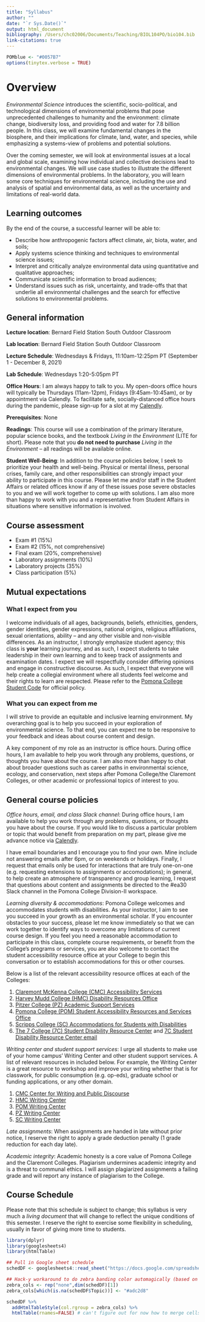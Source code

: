 ```yaml
---
title: "Syllabus"
author: ""
date: "`r Sys.Date()`"
output: html_document
bibliography: /Users/chc02006/Documents/Teaching/BIOL104PO/bio104.bib
link-citations: true
---
```


```r
POMblue <- "#0057B7"
options(tinytex.verbose = TRUE)
```

# Overview

*Environmental Science* introduces the scientific, socio-political, and technological dimensions of environmental problems that pose unprecedented challenges to humanity and the environment: climate change, biodiversity loss, and providing food and water for 7.8 billion people. In this class, we will examine fundamental changes in the biosphere, and their implications for climate, land, water, and species, while emphasizing a systems-view of problems and potential solutions.

Over the coming semester, we will look at environmental issues at a local and global scale, examining how individual and collective decisions lead to environmental changes. We will use case studies to illustrate the different dimensions of environmental problems. In the laboratory, you will learn some core techniques for environmental science, including the use and analysis of spatial and environmental data, as well as the uncertainty and limitations of real-world data.

## Learning outcomes

By the end of the course, a successful learner will be able to:

* Describe how anthropogenic factors affect climate, air, biota, water, and soils;
* Apply systems science thinking and techniques to environmental science issues;
* Interpret and critically analyze environmental data using quantitative and qualitative approaches; 
* Communicate scientific information to broad audiences;
* Understand issues such as risk, uncertainty, and trade-offs that that underlie all environmental challenges and the search for effective solutions to environmental problems.

## General information

**Lecture location**: Bernard Field Station South Outdoor Classroom

**Lab location**: Bernard Field Station South Outdoor Classroom

**Lecture Schedule**: Wednesdays & Fridays, 11:10am-12:25pm PT (September 1 - December 8, 2021)

**Lab Schedule**: Wednesdays 1:20-5:05pm PT

**Office Hours**: I am always happy to talk to you. My open-doors office hours will typically be Thursdays (11am-12pm), Fridays (9:45am-10:45am), or by appointment via Calendly. To facilitate safe, socially-distanced office hours during the pandemic, please sign-up for a slot at my [Calendly](https://calendly.com/chchang47/officechat).

**Prerequisites**: None

**Readings**: This course will use a combination of the primary literature, popular science books, and the textbook *Living in the Environment* (LITE for short). Please note that you **do not need to purchase** *Living in the Environment* -- all readings will be available online.

**Student Well-Being**: In addition to the course policies below, I seek to prioritize your health and well-being. Physical or mental illness, personal crises, family care, and other responsibilities can strongly impact your ability to participate in this course. Please let me and/or staff in the Student Affairs or related offices know if any of these issues pose severe obstacles to you and we will work together to come up with solutions. I am also more than happy to work with you and a representative from Student Affairs in situations where sensitive information is involved.

## Course assessment

* Exam #1 (15%)
* Exam #2 (15%, not comprehensive)
* Final exam (20%, comprehensive)
* Laboratory assignments (10%)
* Laboratory projects (35%)
* Class participation (5%)

## Mutual expectations

### What I expect from you

I welcome individuals of all ages, backgrounds, beliefs, ethnicities, genders, gender identities, gender expressions, national origins, religious affiliations, sexual orientations, ability -- and any other visible and non-visible differences. As an instructor, I strongly emphasize student agency; this class is **your** learning journey, and as such, I expect students to take leadership in their own learning and to keep track of assignments and examination dates. I expect we will respectfully consider differing opinions and engage in constructive discourse. As such, I expect that everyone will help create a collegial environment where all students feel welcome and their rights to learn are respected. Please refer to the [Pomona College Student Code](http://catalog.pomona.edu/content.php?catoid=38&navoid=7668) for official policy.

### What you can expect from me

I will strive to provide an equitable and inclusive learning environment. My overarching goal is to help you succeed in your exploration of environmental science. To that end, you can expect me to be responsive to your feedback and ideas about course content and design. 

A key component of my role as an instructor is office hours. During office hours, I am available to help you work through any problems, questions, or thoughts you have about the course. I am also more than happy to chat about broader questions such as career paths in environmental science, ecology, and conservation, next steps after Pomona College/the Claremont Colleges, or other academic or professional topics of interest to you.

## General course policies

*Office hours, email, and class Slack channel*: During office hours, I am available to help you work through any problems, questions, or thoughts you have about the course. If you would like to discuss a particular problem or topic that would benefit from preparation on my part, please give me advance notice via [Calendly](https://calendly.com/chchang47/officechat). 

I have email boundaries and I encourage you to find your own. Mine include not answering emails after 6pm, or on weekends or holidays. Finally, I request that emails only be used for interactions that are truly one-on-one (e.g. requesting extensions to assignments or accomodations); in general, to help create an atmosphere of transparency and group learning, I request that questions about content and assignments be directed to the #ea30 Slack channel in the Pomona College Division-II workspace.

*Learning diversity & accommodations*: Pomona College welcomes and accommodates students with disabilities. As your instructor, I aim to see you succeed in your growth as an environmental scholar. If you encounter obstacles to your success, please let me know immediately so that we can work together to identify ways to overcome any limitations of current course design. If you feel you need a reasonable accommodation to participate in this class, complete course requirements, or benefit from the College’s programs or services, you are also welcome to contact the student accessibility resource office at your College to begin this conversation or to establish accommodations for this or other courses.

Below is a list of the relevant accessibility resource offices at each of the Colleges:

1. [Claremont McKenna College (CMC) Accessibility Services](https://www.cmc.edu/dean-of-students/accessibility-services)
2. [Harvey Mudd College (HMC) Disability Resources Office](https://www.hmc.edu/student-life/disability-resources/)
3. [Pitzer College (PZ) Academic Support Services](https://www.pitzer.edu/student-life/academic-support-services/)
4. [Pomona College (POM) Student Accessibility Resources and Services Office](https://www.pomona.edu/accessibility/student-accessibility)
5. [Scripps College (SC) Accommodations for Students with Disabilities](https://www.scrippscollege.edu/academics/students-with-disabilities)
6. [The 7 College (7C) Student Disability Resource Center](https://services.claremont.edu/sdrc/) and [7C Student Disability Resource Center email](mailto:SDRC@claremont.edu)

*Writing center and student support services*: I urge all students to make use of your home campus’ Writing Center and other student support services. A list of relevant resources in included below. For example, the Writing Center is a great resource to workshop and improve your writing whether that is for classwork, for public consumption (e.g. op-eds), graduate school or funding applications, or any other domain.

1. [CMC Center for Writing and Public Discourse](https://www.cmc.edu/writing) 
2. [HMC Writing Center](https://www.hmc.edu/learning-programs/writing-center/)
3. [POM Writing Center](https://www.pomona.edu/administration/writing-center)
4. [PZ Writing Center](https://www.pitzer.edu/writing-center/)
5. [SC Writing Center](https://www.scrippscollege.edu/departments/writing-program/writing-center)

*Late assignments*:  When assignments are handed in late without prior notice, I reserve the right to apply a grade deduction penalty (1 grade reduction for each day late).

*Academic integrity*: Academic honesty is a core value of Pomona College and the Claremont Colleges. Plagiarism undermines academic integrity and is a threat to communal ethics. I will assign plagiarized assignments a failing grade and will report any instance of plagiarism to the College.

## Course Schedule

Please note that this schedule is subject to change; this syllabus is very much a *living document* that will change to reflect the unique conditions of this semester. I reserve the right to exercise some flexibility in scheduling, usually in favor of giving more time to students.

```r
library(dplyr)
library(googlesheets4)
library(htmlTable)

## Pull in Google sheet schedule
schedDF <- googlesheets4::read_sheet("https://docs.google.com/spreadsheets/d/13Yej_tHkqZqi8l3cumzDeSMjgEUFbl2aqHB9i7AJXUI/edit?usp=sharing",sheet = "Schedule",col_types="cccc")

## Hack-y workaround to do zebra banding color automagically (based on NA values)
zebra_cols <- rep("none",dim(schedDF)[1])
zebra_cols[which(is.na(schedDF$Topic))] <- "#adc2d8"

schedDF %>% 
  addHtmlTableStyle(col.rgroup = zebra_cols) %>%
  htmlTable(rnames=FALSE) # can't figure out for now how to merge cells - whatever
```


